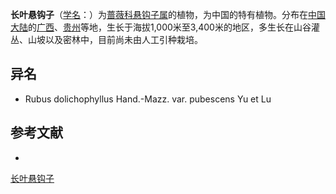 {{Speciesbox
| name = 长叶悬钩子
| status = 
| status_system = 
| image =
| genus = Rubus
| species = dolichophyllus
| authority = Hand. -Mazz.
| subdivision_ranks =[[变种|变种]]
| subdivision =
* 长叶悬钩子 ''R. d.'' var. ''dolichophyllus''
* [[毛梗长叶悬钩子|毛梗长叶悬钩子]] ''R. d.'' var. ''pubescens''
}}

'''长叶悬钩子'''（[[学名|学名]]：{{lang|la|''Rubus dolichophyllus''}}）为[[蔷薇科|蔷薇科]][[悬钩子属|悬钩子属]]的植物，为中国的特有植物。分布在[[中国大陆|中国大陆]]的[[广西|广西]]、[[贵州|贵州]]等地，生长于海拔1,000米至3,400米的地区，多生长在山谷灌丛、山坡以及密林中，目前尚未由人工引种栽培。

== 异名 ==
* Rubus dolichophyllus Hand.-Mazz. var. pubescens Yu et Lu

== 参考文献 ==
<div class="references-small">
* {{cite web| url =http://www.bioinfo.cn/db05/KmzwSpecies.php?action=view&id=19346| title =长叶悬钩子（原变种）| work =《中国高等植物数据库全库》| publisher =中国科学院微生物研究所| author =昆明植物研究所| accessdate =2009-02-25| deadurl =yes| archiveurl =https://web.archive.org/web/20160305075227/http://www.bioinfo.cn/db05/KmzwSpecies.php?action=view&id=19346| archivedate =2016-03-05}}
</div>
{{Taxonbar|from=Q15230582}}

[[Category:悬钩子属|长叶悬钩子]]


{{植物小作品}}